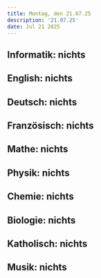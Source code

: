 ```yaml
---
title: Montag, den 21.07.25
description: '21.07.25'
date: Jul 21 2025
---
```


## Informatik: nichts

## English: nichts

## Deutsch: nichts

## Französisch: nichts

## Mathe: nichts

## Physik: nichts

## Chemie: nichts

## Biologie: nichts

## Katholisch: nichts

## Musik: nichts
